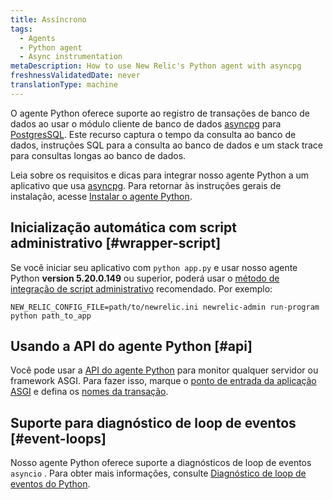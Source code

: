 ```yaml
---
title: Assíncrono
tags:
  - Agents
  - Python agent
  - Async instrumentation
metaDescription: How to use New Relic's Python agent with asyncpg
freshnessValidatedDate: never
translationType: machine
---
```


O agente Python oferece suporte ao registro de transações de banco de dados ao usar o módulo cliente de banco de dados [asyncpg](https://pypi.org/project/asyncpg/) para [PostgresSQL](https://www.postgresql.org/). Este recurso captura o tempo da consulta ao banco de dados, instruções SQL para a consulta ao banco de dados e um stack trace para consultas longas ao banco de dados.

Leia sobre os requisitos e dicas para integrar nosso agente Python a um aplicativo que usa [asyncpg](https://pypi.org/project/asyncpg/). Para retornar às instruções gerais de instalação, acesse [Instalar o agente Python](/docs/agents/python-agent/installation-configuration/python-agent-installation).

## Inicialização automática com script administrativo [#wrapper-script]

Se você iniciar seu aplicativo com `python app.py` e usar nosso agente Python <DoNotTranslate>**version 5.20.0.149**</DoNotTranslate> ou superior, poderá usar o [método de integração de script administrativo](/docs/agents/python-agent/installation-configuration/python-agent-installation#integration) recomendado. Por exemplo:

```
NEW_RELIC_CONFIG_FILE=path/to/newrelic.ini newrelic-admin run-program python path_to_app
```

## Usando a API do agente Python [#api]

Você pode usar a [API do agente Python](/docs/agents/python-agent/python-agent-api) para monitor qualquer servidor ou framework ASGI. Para fazer isso, marque o [ponto de entrada da aplicação ASGI](/docs/agents/python-agent/python-agent-api/asgiapplication-python-agent-api) e defina os [nomes da transação](/docs/agents/python-agent/python-agent-api/settransactionname-python-agent-api).

## Suporte para diagnóstico de loop de eventos [#event-loops]

Nosso agente Python oferece suporte a diagnósticos de loop de eventos `asyncio` . Para obter mais informações, consulte [Diagnóstico de loop de eventos do Python](/docs/agents/python-agent/supported-features/python-event-loop-diagnostics).